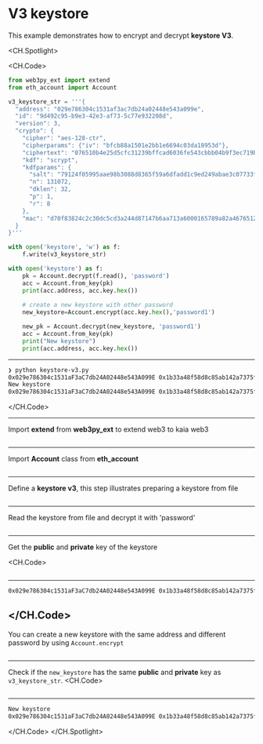 # V3 keystore

This example demonstrates how to encrypt and decrypt **keystore V3**.

<CH.Spotlight>

<CH.Code>

```py keystoreV3.js
from web3py_ext import extend
from eth_account import Account

v3_keystore_str = '''{
  "address": "029e786304c1531af3ac7db24a02448e543a099e",
  "id": "9d492c95-b9e3-42e3-af73-5c77e932208d",
  "version": 3,
  "crypto": {
    "cipher": "aes-128-ctr",
    "cipherparams": {"iv": "bfcb88a1501e2bb1e6694c03da18953d"},
    "ciphertext": "076510b4e25d5cfc31239bffcad6036fe543cbbb04b9f3ec719bf4f61b58fc05",
    "kdf": "scrypt",
    "kdfparams": {
      "salt": "79124f05995aae98b3088d8365f59a6dfadd1c9ed249abae3c07733f4cbbee53",
      "n": 131072,
      "dklen": 32,
      "p": 1,
      "r": 8
    },
    "mac": "d70f83824c2c30dc5cd3a244d87147b6aa713a6000165789a82a467651284ac7"
  }
}'''

with open('keystore', 'w') as f:
    f.write(v3_keystore_str)

with open('keystore') as f:
    pk = Account.decrypt(f.read(), 'password')
    acc = Account.from_key(pk)
    print(acc.address, acc.key.hex())
    
    # create a new keystore with other password
    new_keystore=Account.encrypt(acc.key.hex(),'password1')

    new_pk = Account.decrypt(new_keystore, 'password1')
    acc = Account.from_key(pk)
    print("New keystore")
    print(acc.address, acc.key.hex())
```

---

```zsh output
❯ python keystore-v3.py
0x029e786304c1531aF3aC7db24A02448e543A099E 0x1b33a48f58d8c85ab142a7375fcf18714d88271f6647cfa6b54f1be66b05a762
New keystore
0x029e786304c1531aF3aC7db24A02448e543A099E 0x1b33a48f58d8c85ab142a7375fcf18714d88271f6647cfa6b54f1be66b05a762
```

</CH.Code>

---

Import **extend** from **web3py_ext** to extend web3 to kaia web3

```py keystoreV3.js focus=1

```
---

Import **Account** class from **eth_account** 

```py keystoreV3.js focus=2

```
---
Define a **keystore v3**, this step illustrates preparing a keystore from file

```py keystoreV3.js focus=4:25

```
---
Read the keystore from file and decrypt it with 'password'

```py keystoreV3.js focus=27:28

```
---
Get the **public** and **private** key of the keystore

<CH.Code>
```py keystoreV3.js focus=29:30

```
---

```zsh output
0x029e786304c1531aF3aC7db24A02448e543A099E 0x1b33a48f58d8c85ab142a7375fcf18714d88271f6647cfa6b54f1be66b05a762
````

</CH.Code>
---
You can create a new keystore with the same address and different password by using `Account.encrypt`

```py keystoreV3.js focus=32:33

```
---
Check if the `new_keystore` has the same **public** and **private** key as `v3_keystore_str`. 
<CH.Code>
```py keystoreV3.js focus=35:38

```
---

```zsh output
New keystore
0x029e786304c1531aF3aC7db24A02448e543A099E 0x1b33a48f58d8c85ab142a7375fcf18714d88271f6647cfa6b54f1be66b05a762
````

</CH.Code>
</CH.Spotlight>

